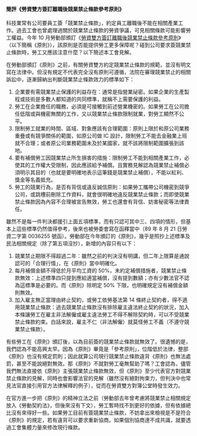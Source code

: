 #### 簡評《勞資雙方簽訂離職後競業禁止條款參考原則》

科技業常有公司要員工簽「競業禁止條款」，約定員工離職後不能在相關產業工作。過去工會也曾處理過關於競業禁止條款的勞資爭議，可見相關條款可能影響勞工權益。今年 10 月勞動部頒訂《[勞資雙方簽訂離職後競業禁止條款參考原則](http://www.ctsp.gov.tw/files/2a7a274e-a256-45fc-a21a-ef1b8bd68a01.PDF)》（以下簡稱《原則》），該原則是否能提供勞工更多保障呢？碰到公司要求簽競業禁止條款時，勞工又應該注意什麼？以下簡述本工會見解。

在勞動部頒訂《原則》之前，有關勞資雙方約定競業禁止條款的規範，並沒有明文寫在法律中。但沒有規定不代表完全沒有原則可遵循，法院在審理競業禁止的相關訴訟中，逐漸歸納出判斷競業禁止條款效力的標準如下：

1. 企業要有需競業禁止保護的利益存在：通常是指營業祕密。如果企業的生產製程或技術是多數人都知道的共同標準，就稱不上需要保護的利益。
2. 勞工在企業擔任的職務，必須是可接觸到前述營業機密的。如果勞工在公司擔任低階或與機密無關的工作，又以競業禁止條款限制就業，對勞工顯然不公平。
3. 限制勞工就業的時間、區域、對象應該有合理範圍：原則上限於和原公司業務重疊或有競爭關係的範圍，如原公司做 IC 設計，限制勞工不能去金融業上班就不合理；或者原公司業務範圍未及於某國家，就不該將限制範圍擴張到該地。
4. 要有補償勞工因競業禁止所生損害的措施：限制勞工不能到相關產業工作，必使其的工作權大受限制，因此應該給予補償。且實務見解認為競業禁止補償必須明示其目的（也就是要明確地表示這筆錢是競業禁止補償），不能以紅利、獎金等名義抵充。
5. 勞工的競業行為，是否有背信或違反誠信原則：如果勞工攜帶公司機密到競爭公司，或跳槽前刪除工作資料，就會很明確地違反競業禁止條款；而即使競業禁止條款因為內容不合理被宣告無效，勞工也還會有背信、妨害秘密等法律責任。

雖然不是每一件判決都援引上面五項標準，而有只認可其中三、四項的情形，但基本上這些標準仍然值得參考，後來也被勞委會寫在函釋當中（89 年 8 月 21 日勞資二字第 0036255 號函）。勞動部在今年頒訂的《原則》，幾乎是照抄上述標準及民法相關規定（除了第五項沒抄），新增的內容只有以下：

1. 競業禁止期限不得超過二年：雖然之前的判決沒有明講，但二年上限算是通說認可的「合理行情」，在《原則》當中明確化。
2. 每月補償金額不得低於月平均工資的 50%，未約定補償措施者，競業禁止條款無效：上述標準四只提到應給適當補償，沒有提到數額；亦有少數法官不認為這標準是必要的。而《原則》除明定 50% 下限，也明確規定沒有補償金額則無效。
3. 加入雇主無正當理由終止契約，或勞工依勞基法第 14 條終止契約者，得不適用競業禁止條款：過去競業禁止條款沒有排除雇主違法終止契約的狀況，加入本條讓勞工在雇主非法解僱或雇主違法勞工不得不解除契約時，可以不受競業禁止條款約束。白話來說，雇主不仁（非法解僱）就莫怪勞工不義（不遵守競業禁止條款）。

有些勞工在《原則》頒訂後，以為目前簽的競業禁止條款就無效了。很遺憾的是，我們認為不能高興太早。因為《原則》畢竟是「參考原則」，位階低於法律，整部《原則》也沒有規定罰則；因此就算公司現行競業禁止條款違背《原則》也無法處罰，甚至不能說絕對無效。那《原則》不就對勞工毫無幫助了嗎？工會認為，儘管我們無法直接依《原則》主張競業禁止條款無效，但《原則》至少代表官方對競業禁止條款的見解，同時也會影響法官的見解（雖然沒有絕對拘束力，但判決中也常見法官直接引用官方法律解釋的例子），從而在勞資雙方對簿公堂時發生效力。

在官方進一步把《原則》的精神立法之前（勞動部去年曾考慮將競業禁止相關規定放入《勞動契約法》，但後來沒有下文），勞工暫時找不到更好的依據，但有依據總比沒有來得好一些。如果勞工目前有簽競業禁止條款，不妨拿出來檢視是不是符合《原則》的規定，若有違背可以要求重新協商。如果個別協商達不成共識，就要透過工會集體力量來修改現行條款。
